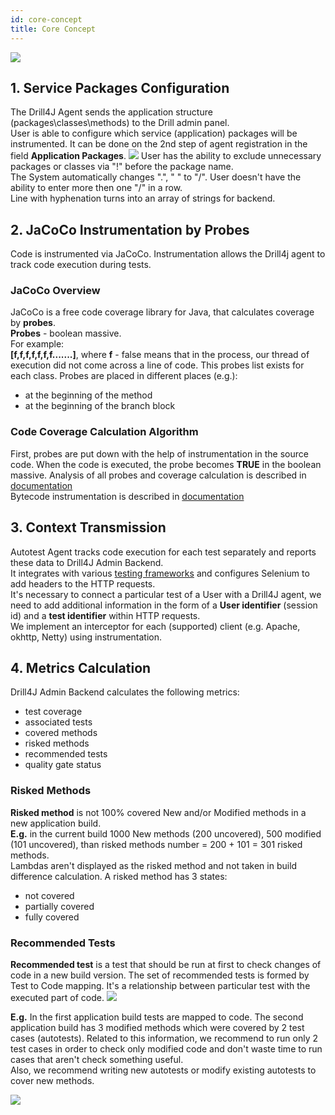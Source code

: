 ```yaml
---
id: core-concept
title: Core Concept
---
```


<Image src="/img/core-concept-diagram.jpg"/>

## 1. Service Packages Configuration
The Drill4J Agent sends the application structure (packages\classes\methods) to the Drill admin panel. <br/>
User is able to configure which service (application) packages will be instrumented. It can be done on the 2nd step of agent registration in the field **Application Packages**.
<Image src="/img/agent-registration-step2.png"/>
User has the ability to exclude unnecessary packages or classes via "!" before the package name. <br/>
The System automatically changes ".", " " to "/". User doesn't have the ability to enter more then one "/" in a row. <br/>
Line with hyphenation turns into an array of strings for backend.

## 2. JaCoCo Instrumentation by Probes
	
Code is instrumented via JaCoCo. Instrumentation allows the Drill4j agent to track code execution during tests. 

### JaCoCo Overview

JaCoCo is a free code coverage library for Java, that calculates coverage by **probes**. <br/>
**Probes** - boolean massive. <br/>
For example: <br/>
**[f,f,f,f,f,f,f.......]**, where **f** - false means that in the process, our thread of execution did not come across a line of code. This probes list exists for each class.
Probes are placed in different places (e.g.):
- at the beginning of the method
- at the beginning of the branch block

### Code Coverage Calculation Algorithm

First, probes are put down with the help of instrumentation in the source code.
When the code is executed, the probe becomes **TRUE** in the boolean massive.
Analysis of all probes and coverage calculation is described in [documentation](https://www.jacoco.org/jacoco/trunk/index.html) <br/>
Bytecode instrumentation is described in [documentation](https://www.baeldung.com/java-instrumentation) 
	
## 3. Context Transmission	
	
Autotest Agent tracks code execution for each test separately and reports these data to Drill4J Admin Backend. <br/> 
It integrates with various [testing frameworks](/docs/supported-frameworks) and configures Selenium to add headers to the HTTP requests. <br/> 
It's necessary to connect a particular test of a User with a Drill4J agent, we need to add additional information in the form of a **User identifier** (session id) and a **test identifier** within HTTP requests. <br/> 
We implement an interceptor for each (supported) client (e.g. Apache, okhttp, Netty) using instrumentation.

## 4. Metrics Calculation	
	
Drill4J Admin Backend calculates the following metrics:
- test coverage 
- associated tests
- covered methods
- risked methods
- recommended tests
- quality gate status

### Risked Methods
**Risked method** is not 100% covered New and/or Modified methods in a new application build. <br/>
**E.g.** in the current build 1000 New methods (200 uncovered), 500 modified (101 uncovered), than risked methods number = 200 + 101 = 301 risked methods. <br/> 
Lambdas aren't displayed as the risked method and not taken in build difference calculation.
A risked method has 3 states:
- not covered 
- partially covered
- fully covered

### Recommended Tests
**Recommended test** is a test that should be run at first to check changes of code in a new build version.
The set of recommended tests is formed by Test to Code mapping. It's a relationship between particular test with the executed part of code.
<Image src="/img/test-to-code-mapping.png"/>

**E.g.**  In the first application build tests are mapped to code. The second application build has 3 modified methods which were covered by 2 test cases (autotests).
Related to this information, we recommend to run only 2 test cases in order to check only modified code and don't waste time to run cases that aren't check something useful. <br/> 
Also, we recommend writing new autotests or modify existing autotests to cover new methods.

<Image src="/img/recommended-tests.png"/>

